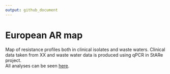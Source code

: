 ```yaml
---
output: github_document
---
```


# European AR map
Map of resistance profiles both in clinical isolates and waste waters. Clinical data taken from XX and waste water data is produced using qPCR in StARe project.  
All analyses can be seen [here](http://karkman.github.io/stare_map).